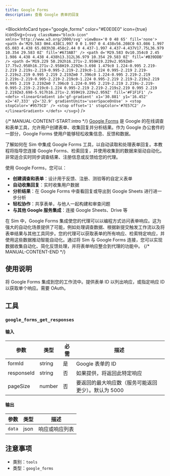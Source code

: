 ```yaml
---
title: Google Forms
description: 查看 Google 表单的回复
---
```



<BlockInfoCard 
  type="google_forms"
  color="#E0E0E0"
  icon={true}
  iconSvg={`<svg className="block-icon"  xmlns='http://www.w3.org/2000/svg' viewBox='0 0 48 65' fill='none'>
      <path
        d='M29.583 0H4.438C1.997 0 0 1.997 0 4.438v56.208C0 63.086 1.997 65.083 4.438 65.083h38.458c2.44 0 4.437-1.997 4.437-4.437V17.75L36.979 10.354 29.583 0Z'
        fill='#673AB7'
      />
      <path
        d='M29.583 0v10.354c0 2.45 1.986 4.438 4.438 4.438h13.312L36.979 10.354 29.583 0Z'
        fill='#B39DDB'
      />
      <path
        d='M19.229 50.292h16.271v-2.959H19.229v2.959Zm0-17.75v2.958h16.271v-2.958H19.229Zm-3.698 1.479c0 1.224-0.995 2.219-2.219 2.219s-2.219-0.995-2.219-2.219c0-1.224 0.995-2.219 2.219-2.219s2.219 0.995 2.219 2.219Zm0 7.396c0 1.224-0.995 2.219-2.219 2.219s-2.219-0.995-2.219-2.219c0-1.224 0.995-2.219 2.219-2.219s2.219 0.995 2.219 2.219Zm0 7.396c0 1.224-0.995 2.219-2.219 2.219s-2.219-0.995-2.219-2.219c0-1.224 0.995-2.219 2.219-2.219s2.219 0.995 2.219 2.219Zm3.698-5.917h16.271v-2.959H19.229v2.959Z'
        fill='#F1F1F1'
      />
      <defs>
        <linearGradient
          id='gf-gradient'
          x1='30.881'
          y1='16.452'
          x2='47.333'
          y2='32.9'
          gradientUnits='userSpaceOnUse'
        >
          <stop stopColor='#9575CD' />
          <stop offset='1' stopColor='#7E57C2' />
        </linearGradient>
      </defs>
    </svg>`}
/>

{/* MANUAL-CONTENT-START:intro */}
[Google Forms](https://forms.google.com) 是 Google 的在线调查和表单工具，允许用户创建表单、收集回复并分析结果。作为 Google 办公套件的一部分，Google Forms 使用户能够轻松收集信息、反馈和数据。

了解如何在 Sim 中集成 Google Forms 工具，以自动读取和处理表单回复。本教程将指导您连接 Google Forms、检索回复，并使用收集到的数据来驱动自动化。非常适合实时同步调查结果、注册信息或反馈给您的代理。

使用 Google Forms，您可以：

- **创建调查和表单**：设计用于反馈、注册、测验等的自定义表单
- **自动收集回复**：实时收集用户数据
- **分析结果**：在 Google Forms 中查看回复或导出到 Google Sheets 进行进一步分析
- **轻松协作**：共享表单，与他人一起构建和审查问题
- **与其他 Google 服务集成**：连接 Google Sheets、Drive 等

在 Sim 中，Google Forms 集成使您的代理可以以编程方式访问表单响应。这为强大的自动化场景提供了可能，例如处理调查数据、根据新提交触发工作流以及将表单结果与其他工具同步。您的代理可以获取表单的所有响应、检索特定响应，并使用这些数据推动智能自动化。通过将 Sim 与 Google Forms 连接，您可以实现数据收集自动化、简化反馈处理，并将表单响应整合到代理的功能中。
{/* MANUAL-CONTENT-END */}

## 使用说明

将 Google Forms 集成到您的工作流中。提供表单 ID 以列出响应，或指定响应 ID 以获取单个响应。需要 OAuth。

## 工具

### `google_forms_get_responses`

#### 输入

| 参数 | 类型 | 必需 | 描述 |
| --------- | ---- | -------- | ----------- |
| formId | string | 是 | Google 表单的 ID |
| responseId | string | 否 | 如果提供，将返回此特定响应 |
| pageSize | number | 否 | 要返回的最大响应数（服务可能返回更少）。默认为 5000 |

#### 输出

| 参数 | 类型 | 描述 |
| --------- | ---- | ----------- |
| `data` | json | 响应或响应列表 |

## 注意事项

- 类别：`tools`
- 类型：`google_forms`

